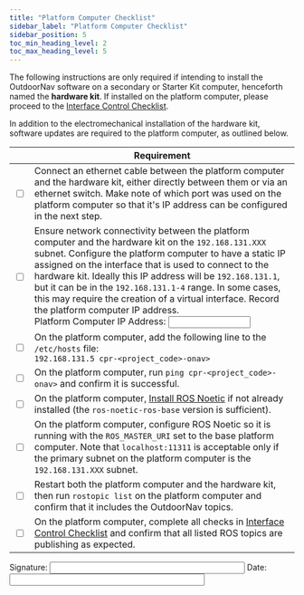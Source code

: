 ```yaml
---
title: "Platform Computer Checklist"
sidebar_label: "Platform Computer Checklist"
sidebar_position: 5
toc_min_heading_level: 2
toc_max_heading_level: 5
---
```


The following instructions are only required if intending to install the OutdoorNav software on a secondary or Starter Kit computer, henceforth named the **hardware kit**. If installed on the platform computer, please proceed to the [Interface Control Checklist](/docs_outdoornav_user_manual/integration_requirements/interface_control_requirements).

In addition to the electromechanical installation of the hardware kit, software updates are required to the platform computer, as outlined below.

|                          | Requirement                                                                                                                                                                                                                                                                                                                                                                                                                                                                                                               |
| ------------------------ | ------------------------------------------------------------------------------------------------------------------------------------------------------------------------------------------------------------------------------------------------------------------------------------------------------------------------------------------------------------------------------------------------------------------------------------------------------------------------------------------------------------------------- |
| <input type="checkbox"/> | Connect an ethernet cable between the platform computer and the hardware kit, either directly between them or via an ethernet switch. Make note of which port was used on the platform computer so that it's IP address can be configured in the next step.                                                                                                                                                                                                                                                               |
| <input type="checkbox"/> | Ensure network connectivity between the platform computer and the hardware kit on the `192.168.131.XXX` subnet. Configure the platform computer to have a static IP assigned on the interface that is used to connect to the hardware kit. Ideally this IP address will be `192.168.131.1`, but it can be in the `192.168.131.1-4` range. In some cases, this may require the creation of a virtual interface. Record the platform computer IP address.<br/>Platform Computer IP Address: <input type="text" size="15" /> |
| <input type="checkbox"/> | On the platform computer, add the following line to the `/etc/hosts` file: <br/> `192.168.131.5 cpr-<project_code>-onav>`                                                                                                                                                                                                                                                                                                                                                                                                                 |
| <input type="checkbox"/> | On the platform computer, run `ping cpr-<project_code>-onav>` and confirm it is successful.                                                                                                                                                                                                                                                                                                                                                                                                                                            |
| <input type="checkbox"/> | On the platform computer, [Install ROS Noetic](http://wiki.ros.org/noetic/Installation/Ubuntu) if not already installed (the `ros-noetic-ros-base` version is sufficient).                                                                                                                                                                                                                                                                                                                                                                         |
| <input type="checkbox"/> | On the platform computer, configure ROS Noetic so it is running with the `ROS_MASTER_URI` set to the base platform computer. Note that `localhost:11311` is acceptable only if the primary subnet on the platform computer is the `192.168.131.XXX` subnet.                                                                                                                                                                                                                                                                     |
| <input type="checkbox"/> | Restart both the platform computer and the hardware kit, then run `rostopic list` on the platform computer and confirm that it includes the OutdoorNav topics.                                                                                                                                                                                                                                                                                                                                                            |
| <input type="checkbox"/> | On the platform computer, complete all checks in [Interface Control Checklist](/docs_outdoornav_user_manual/integration_requirements/interface_control_requirements) and confirm that all listed ROS topics are publishing as expected.                                                                                                                                                                                                                                                                                   |

Signature: <input type="text" size="40" /> Date: <input type="text" size="40" />
